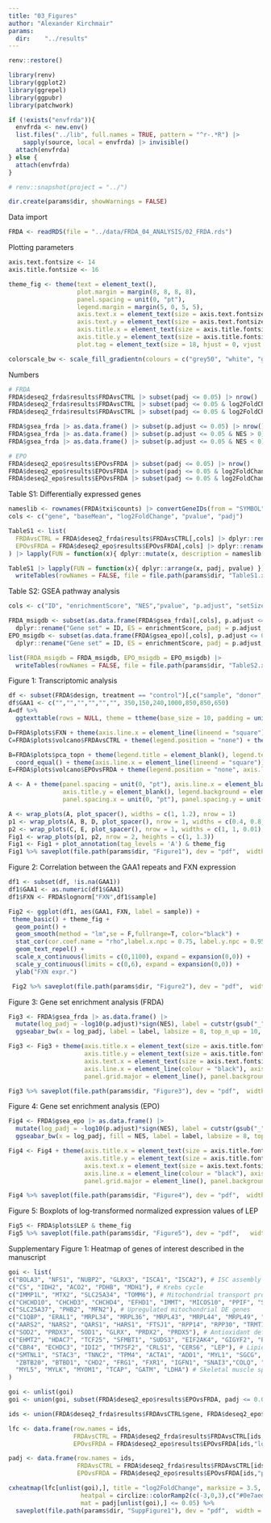 ```yaml
---
title: "03_Figures"
author: "Alexander Kirchmair"
params:
  dir:    "../results"
---
```


```r
renv::restore()

library(renv)
library(ggplot2)
library(ggrepel)
library(ggpubr)
library(patchwork)

if (!exists("envfrda")){
  envfrda <- new.env()
  list.files("../lib", full.names = TRUE, pattern = "^r-.*R") |>
    sapply(source, local = envfrda) |> invisible()
  attach(envfrda)  
} else {
  attach(envfrda) 
}

# renv::snapshot(project = "../")

dir.create(params$dir, showWarnings = FALSE)
```


Data import
```r
FRDA <- readRDS(file = "../data/FRDA_04_ANALYSIS/02_FRDA.rds")
```


Plotting parameters
```r
axis.text.fontsize <- 14
axis.title.fontsize <- 16

theme_fig <- theme(text = element_text(),
                   plot.margin = margin(8, 8, 8, 8),
                   panel.spacing = unit(0, "pt"),
                   legend.margin = margin(5, 0, 5, 5),
                   axis.text.x = element_text(size = axis.text.fontsize),
                   axis.text.y = element_text(size = axis.text.fontsize),
                   axis.title.x = element_text(size = axis.title.fontsize, face = "plain"),
                   axis.title.y = element_text(size = axis.title.fontsize, face = "plain"),
                   plot.tag = element_text(size = 18, hjust = 0, vjust = 1, margin = margin(), face = "bold"))

colorscale_bw <- scale_fill_gradientn(colours = c("grey50", "white", "grey50"), breaks = c(-2,-1,0,1,2), limits = c(-2.5,2.5), oob = scales::squish)
```


Numbers
```r
# FRDA
FRDA$deseq2_frda$results$FRDAvsCTRL |> subset(padj <= 0.05) |> nrow()
FRDA$deseq2_frda$results$FRDAvsCTRL |> subset(padj <= 0.05 & log2FoldChange > 0) |> nrow()
FRDA$deseq2_frda$results$FRDAvsCTRL |> subset(padj <= 0.05 & log2FoldChange < 0) |> nrow()

FRDA$gsea_frda |> as.data.frame() |> subset(p.adjust <= 0.05) |> nrow()
FRDA$gsea_frda |> as.data.frame() |> subset(p.adjust <= 0.05 & NES > 0) |> nrow()
FRDA$gsea_frda |> as.data.frame() |> subset(p.adjust <= 0.05 & NES < 0) |> nrow()

# EPO
FRDA$deseq2_epo$results$EPOvsFRDA |> subset(padj <= 0.05) |> nrow()
FRDA$deseq2_epo$results$EPOvsFRDA |> subset(padj <= 0.05 & log2FoldChange > 0) |> nrow()
FRDA$deseq2_epo$results$EPOvsFRDA |> subset(padj <= 0.05 & log2FoldChange < 0) |> nrow()
```


Table S1: Differentially expressed genes
```r
nameslib <- rownames(FRDA$txi$counts) |> convertGeneIDs(from = "SYMBOL",to = "GENENAME")
cols <- c("gene", "baseMean", "log2FoldChange", "pvalue", "padj")

TableS1 <- list(
  FRDAvsCTRL = FRDA$deseq2_frda$results$FRDAvsCTRL[,cols] |> dplyr::rename(mean = baseMean),
  EPOvsFRDA = FRDA$deseq2_epo$results$EPOvsFRDA[,cols] |> dplyr::rename(mean = baseMean)
) |> lapply(FUN = function(x){ dplyr::mutate(x, description = nameslib[gene]) })

TableS1 |> lapply(FUN = function(x){ dplyr::arrange(x, padj, pvalue) }) |>
  writeTables(rowNames = FALSE, file = file.path(params$dir, "TableS1.xlsx"))
```


Table S2: GSEA pathway analysis
```r
cols <- c("ID", "enrichmentScore", "NES","pvalue", "p.adjust", "setSize")

FRDA_msigdb <- subset(as.data.frame(FRDA$gsea_frda)[,cols], p.adjust <= 0.15) |>
  dplyr::rename("Gene set" = ID, ES = enrichmentScore, padj = p.adjust, "gene set size" = setSize)
EPO_msigdb <- subset(as.data.frame(FRDA$gsea_epo)[,cols], p.adjust <= 0.15) |>
  dplyr::rename("Gene set" = ID, ES = enrichmentScore, padj = p.adjust, "gene set size" = setSize)

list(FRDA_msigdb = FRDA_msigdb, EPO_msigdb = EPO_msigdb) |> 
  writeTables(rowNames = FALSE, file = file.path(params$dir, "TableS2.xlsx"))
```


Figure 1: Transcriptomic analysis
```r
df <- subset(FRDA$design, treatment == "control")[,c("sample", "donor", "sex", "age")]
df$GAA1 <- c("","","","","","", 350,150,240,1000,850,850,650)
A=df %>%
  ggtexttable(rows = NULL, theme = ttheme(base_size = 10, padding = unit(c(20*0.2, 15*0.3), "pt"), tbody.style = tbody_style(size = 8)))

D=FRDA$plots$FXN + theme(axis.line.x = element_line(lineend = "square"))
C=FRDA$plots$volcano$FRDAvsCTRL + theme(legend.position = "none") + theme(axis.line.x = element_line(lineend = "square"))

B=FRDA$plots$pca_topn + theme(legend.title = element_blank(), legend.text = element_text(size = 12)) +
  coord_equal() + theme(axis.line.x = element_line(lineend = "square"))
E=FRDA$plots$volcano$EPOvsFRDA + theme(legend.position = "none", axis.line.x = element_line(lineend = "square"))

A <- A + theme(panel.spacing = unit(0, "pt"), axis.line.x = element_blank(), axis.line.y = element_blank(), axis.title.x = element_blank(),
               axis.title.y = element_blank(), legend.background = element_blank(), panel.background = element_blank(),
               panel.spacing.x = unit(0, "pt"), panel.spacing.y = unit(0, "pt"), plot.margin = margin(0.5,0,0,0))

A <- wrap_plots(A, plot_spacer(), widths = c(1, 1.2), nrow = 1)
p1 <- wrap_plots(A, B, D, plot_spacer(), nrow = 1, widths = c(0.4, 0.8, 0.8, 0.01))
p2 <- wrap_plots(C, E, plot_spacer(), nrow = 1, widths = c(1, 1, 0.01), guides = "keep")
Fig1 <- wrap_plots(p1, p2, nrow = 2, heights = c(1, 1.3))
Fig1 <- Fig1 + plot_annotation(tag_levels = 'A') & theme_fig
Fig1 %>% saveplot(file.path(params$dir, "Figure1"), dev = "pdf",  width =  2100*1.5, height =  2970*0.8)
```


Figure 2: Correlation between the GAA1 repeats and FXN expression
```r
df1 <- subset(df, !is.na(GAA1))
df1$GAA1 <- as.numeric(df1$GAA1)
df1$FXN <- FRDA$lognorm["FXN",df1$sample]

Fig2 <- ggplot(df1, aes(GAA1, FXN, label = sample)) +
 theme_basic() + theme_fig + 
  geom_point() +
  geom_smooth(method = "lm",se = F,fullrange=T, color="black") +
  stat_cor(cor.coef.name = "rho",label.x.npc = 0.75, label.y.npc = 0.95,method = "spearman") +
  geom_text_repel() +
  scale_x_continuous(limits = c(0,1100), expand = expansion(0,0)) +
  scale_y_continuous(limits = c(0,6), expand = expansion(0,0)) + 
  ylab("FXN expr.")

 Fig2 %>% saveplot(file.path(params$dir, "Figure2"), dev = "pdf",  width =  2100*1.5, height =  2970*0.8)
```


Figure 3: Gene set enrichment analysis (FRDA)
```r
Fig3 <- FRDA$gsea_frda |> as.data.frame() |>
  mutate(log_padj = -log10(p.adjust)*sign(NES), label = cutstr(gsub("_", " ", ID), maxchar = 80)) |>
  ggseabar_bw(x = log_padj, label = label, labsize = 8, top_n_up = 10, top_n_down = 10, reverse = TRUE) + xlab("-log10(padj) * sign(NES)")

Fig3 <- Fig3 + theme(axis.title.x = element_text(size = axis.title.fontsize, face = "plain", colour = "black"),
                     axis.title.y = element_text(size = axis.title.fontsize, face = "plain", colour = "black"),
                     axis.text.x = element_text(size = axis.text.fontsize, colour = "black"),
                     axis.line.x = element_line(colour = "black"), axis.ticks.x = element_line(colour = "black"),
                     panel.grid.major = element_line(), panel.background = element_blank())

Fig3 %>% saveplot(file.path(params$dir, "Figure3"), dev = "pdf",  width =  2100*1.2, height =  2970 * 0.6)
```


Figure 4: Gene set enrichment analysis (EPO)
```r
Fig4 <- FRDA$gsea_epo |> as.data.frame() |>
  mutate(log_padj = -log10(p.adjust)*sign(NES), label = cutstr(gsub("_", " ", ID), maxchar = 60)) |>
  ggseabar_bw(x = log_padj, fill = NES, label = label, labsize = 8, top_n_up = 10, top_n_down = 10, reverse = TRUE) + xlab("-log10(padj) * sign(NES)")

Fig4 <- Fig4 + theme(axis.title.x = element_text(size = axis.title.fontsize, face = "plain", colour = "black"),
                     axis.title.y = element_text(size = axis.title.fontsize, face = "plain", colour = "black"),
                     axis.text.x = element_text(size = axis.text.fontsize, colour = "black"),
                     axis.line.x = element_line(colour = "black"), axis.ticks.x = element_line(colour = "black"),
                     panel.grid.major = element_line(), panel.background = element_blank())

Fig4 %>% saveplot(file.path(params$dir, "Figure4"), dev = "pdf",  width =  2100*1.2, height =  2970 * 0.6)
```


Figure 5: Boxplots of log-transformed normalized expression values of LEP 
```r
Fig5 <- FRDA$plots$LEP & theme_fig
Fig5 %>% saveplot(file.path(params$dir, "Figure5"), dev = "pdf",   width =  2100*0.8, height =  2970*0.4)
```


Supplementary Figure 1: Heatmap of genes of interest described in the manuscript 
```r
goi <- list(
c("BOLA3", "NFS1", "NUBP2", "GLRX3", "ISCA1", "ISCA2"), # ISC assembly
c("CS", "IDH2", "ACO2", "PDHB", "MDH1"), # Krebs cycle
c("IMMP1L", "MTX2", "SLC25A34", "TOMM6"), # Mitochondrial transport proteins
c("CHCHD10", "CHCHD3", "CHCHD4", "EFHD1", "IMMT", "MICOS10", "PPIF", "SIRT3"), # Mitochondrial structural/regulatory proteins
c("SLC25A37", "PHB2", "MFN2"), # Upregulated mitochondrial DE genes
c("C1QBP", "ERAL1", "MRPL34", "MRPL36", "MRPL43", "MRPL44", "MRPL49", "MRPS24", "MRPS28"), # Mitochondrial ribosomes
c("AARS2", "NARS2", "QARS1", "HARS1", "FTSJ1", "RPP14", "RPP30", "TRMT11"), # tRNA synthesis
c("SOD2", "PRDX3", "SOD1", "GLRX", "PRDX2", "PRDX5"), # Antioxidant defense 
c("EHMT2", "HDAC7", "TCF25", "SFMBT1", "SUDS3", "EIF2AK4", "GIGYF2", "PAIP2B"), # Repression
c("CBR4", "ECHDC3", "IDI2", "TM7SF2", "CRLS1", "CERS6", "LEP"), # Lipid metabolism
c("SMTNL1", "STAC3", "TNNC2", "TPM4", "ACTA1", "ADD1", "MYL1", "SGCG", "RAPSN", "TNNT3",
  "ZBTB20", "BTBD1", "CHD2", "FRG1", "FXR1", "IGFN1", "SNAI3","COLQ", "DST",
  "MYL5", "MYLK", "MYOM1", "TCAP", "GATM", "LDHA") # Skeletal muscle specific
)

goi <- unlist(goi)
goi <- union(goi, subset(FRDA$deseq2_epo$results$EPOvsFRDA, padj <= 0.05)$gene)

ids <- union(FRDA$deseq2_frda$results$FRDAvsCTRL$gene, FRDA$deseq2_epo$results$EPOvsFRDA$gene)

lfc <- data.frame(row.names = ids,
                  FRDAvsCTRL = FRDA$deseq2_frda$results$FRDAvsCTRL[ids,"log2FoldChange"],
                  EPOvsFRDA = FRDA$deseq2_epo$results$EPOvsFRDA[ids,"log2FoldChange"])  

padj <- data.frame(row.names = ids,
                   FRDAvsCTRL = FRDA$deseq2_frda$results$FRDAvsCTRL[ids,"padj"],
                   EPOvsFRDA = FRDA$deseq2_epo$results$EPOvsFRDA[ids,"padj"])  

cxheatmap(lfc[unlist(goi),], title = "log2FoldChange", marksize = 3.5, cluster_cols = FALSE,
                    heatpal = circlize::colorRamp2(c(-3,0,3),c("#0e7aed", "white", "#db3b25")),
                    mat = padj[unlist(goi),] <= 0.05) %>%
  saveplot(file.path(params$dir, "SuppFigure1"), dev = "pdf",  width =  2100*1.5, height =  2970 * 1.5)
```


